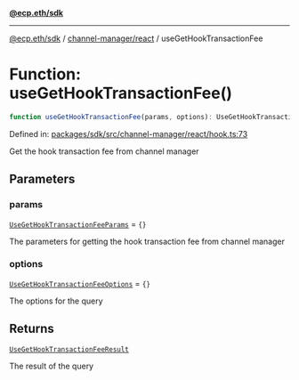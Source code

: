 [**@ecp.eth/sdk**](../../../index.mdx)

***

[@ecp.eth/sdk](/sdk-reference/index.mdx) / [channel-manager/react](/sdk-reference/channel-manager/react/index.mdx) / useGetHookTransactionFee

# Function: useGetHookTransactionFee()

```ts
function useGetHookTransactionFee(params, options): UseGetHookTransactionFeeResult;
```

Defined in: [packages/sdk/src/channel-manager/react/hook.ts:73](https://github.com/ecp-eth/comments-monorepo/blob/main/packages/sdk/src/channel-manager/react/hook.ts#L73)

Get the hook transaction fee from channel manager

## Parameters

### params

[`UseGetHookTransactionFeeParams`](/sdk-reference/channel-manager/react/type-aliases/UseGetHookTransactionFeeParams.mdx) = `{}`

The parameters for getting the hook transaction fee from channel manager

### options

[`UseGetHookTransactionFeeOptions`](/sdk-reference/channel-manager/react/type-aliases/UseGetHookTransactionFeeOptions.mdx) = `{}`

The options for the query

## Returns

[`UseGetHookTransactionFeeResult`](/sdk-reference/channel-manager/react/type-aliases/UseGetHookTransactionFeeResult.mdx)

The result of the query
